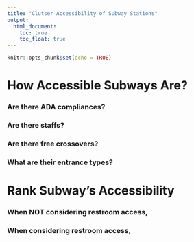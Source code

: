 ```yaml
---
title: "Clutser Accessibility of Subway Stations"
output: 
  html_document:
    toc: true
    toc_float: true
---
```


```r
knitr::opts_chunk$set(echo = TRUE)
```

# How Accessible Subways Are?

### Are there ADA compliances?

### Are there staffs?

### Are there free crossovers?

### What are their entrance types?

# Rank Subway's Accessibility

### When NOT considering restroom access,

### When considering restroom access,